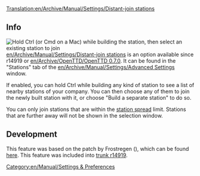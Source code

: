 [[Translation:en/Archive/Manual/Settings/Distant-join stations]]


[[Category:en/Manual/Settings & Preferences]]
==Info==
[[File:en/Archive/Manual/Settings/Distant-join.png|thumb|Hold Ctrl (or Cmd on a Mac) while building the station, then select an existing station to join]]
[[en/Archive/Manual/Settings/Distant-join stations]] is an option available since r14919 or [[en/Archive/OpenTTD/OpenTTD 0.7.0]].
It can be found in the "Stations" tab of the [[en/Archive/Manual/Settings/Advanced Settings]] window.

If enabled, you can hold Ctrl while building any kind of station to see a list of nearby stations of your company. You can then choose any of them to join the newly built station with it, or choose "Build a separate station" to do so.

You can only join stations that are within the [[en/Archive/Manual/Settings/Change station spread|station spread]] limit. Stations that are further away will not be shown in the selection window.

==Development==
This feature was based on the patch by Frostregen ({{en/Development/Design Drafts/Flyspray|2291}}), which can be found [http://www.tt-forums.net/viewtopic.php?f=33&t=30960 here].  This feature was included into [http://hg.openttd.org/openttd/trunk.hg/rev/a469f573bfaa trunk r14919].